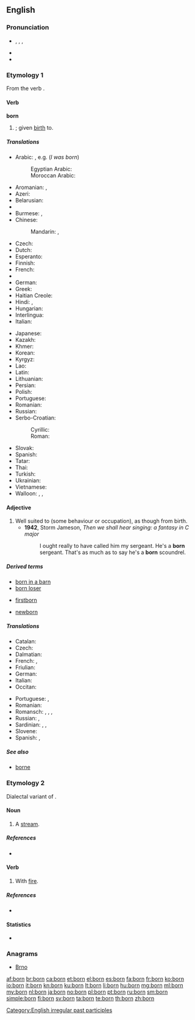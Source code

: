 {{also|Born|börn|børn}}
==English==
{{wikipedia}}

===Pronunciation===
* {{IPA|/ˈbɔː(r)n/}}, {{IPAchar|/bɔən/}}, {{IPAchar|/bɔəɹn/}}, {{X-SAMPA|/"bo:(r)n/}}
* {{audio|en-us-born.ogg|Audio (US)}}
* {{rhymes|ɔː(r)n}}

===Etymology 1===
From the verb {{term|bear|to bear}}.

====Verb====
'''born'''

# {{past participle of|bear|nodot=1}}; given [[birth]] to.

=====Translations=====
{{trans-top|''be born''}}
* Arabic: {{qualifier|passive forms of}} {{t+|ar|ولد|tr=wálada|sc=Arab}}, e.g. {{t-|ar|ولدت|tr=wulidtu|sc=Arab}} (''I was born'')
*: Egyptian Arabic: {{tø|arz|اتولد|tr=etwalad|sc=Arab}}
*: Moroccan Arabic: {{tø|ary|زاد|tr=zad}}
* Aromanian: {{t-|rup|nascu}}, {{t-|rup|amintu}}
* Azeri: {{t-|az|doğulmaq}}
* Belarusian: {{t-|be|нарадзіцца|tr=naradzícca|sc=Cyrl}}
* {{trreq|Bulgarian}}
* Burmese: {{t+|my|ဖွား|tr=hpwa:|sc=Mymr}}, {{t+|my|မွေး|tr=mwei:|sc=Mymr}}
* Chinese:
*: Mandarin: {{t|cmn|出生|tr=chūshēng|sc=Hani}}, {{t|cmn|出世|tr=chūshì|sc=Hani}}
* Czech: {{t-|cs|narodit se}}
* Dutch: {{t-|nl|geboren worden}}
* Esperanto: {{t-|eo|naskiĝi}}
* Finnish: {{t+|fi|syntyä}}
* French: {{t+|fr|naître}}
* {{trreq|Georgian}}
* German: {{t+|de|geboren werden}}
* Greek: {{t+|el|γεννιέμαι|tr=genniemai}}
* Haitian Creole: {{tø|ht|fèt}}
* Hindi: {{t-|hi|जन्म होना|tr=janma honā|sc=Deva}}, {{t-|hi|पैदा होना|tr=paidā honā|sc=Deva}}
* Hungarian: {{t+|hu|születik}}
* Interlingua: {{t-|ia|nascer}}
* Italian: {{t+|it|nascere}}
{{trans-mid}}
* Japanese: {{t-|ja|生まれる|tr=うまれる, umareru|sc=Jpan}}
* Kazakh: {{t|kk|туу|sc=Cyrl}}
* Khmer: {{t+|km|កើត|tr=kaət|sc=Khmr}}
* Korean: {{t+|ko|태어나다|tr=tae-eonada|sc=Kore}}
* Kyrgyz: {{t-|ky|чыгуу|tr=çıguu|sc=Cyrl}}
* Lao: {{t+|lo|ເກີດ|tr=kəət|sc=Laoo}}
* Latin: {{t+|la|nascor}}
* Lithuanian: {{t+|lt|gimti}}
* Persian: {{t-|fa|به دنیا آمدن|tr=be donyâ âmadan|sc=fa-Arab}}
* Polish: {{t+|pl|urodzić się}}
* Portuguese: {{t+|pt|nascer}}
* Romanian: {{t+|ro|naște}}
* Russian: {{qualifier|be born}} {{t+|ru|родиться|tr=rodít'sja|sc=Cyrl}}
* Serbo-Croatian:
*: Cyrillic: {{t-|sh|родити|alt=родити се}}
*: Roman: {{t-|sh|roditi|alt=roditi se}}
* Slovak: {{t-|sk|narodiť se}}
* Spanish: {{t+|es|nacer}}
* Tatar: {{t-|tt|яралырга|tr=yaralırğa|sc=Cyrl}}
* Thai: {{t+|th|เกิด|tr=gèrt|sc=Thai}}
* Turkish: {{t+|tr|doğmak}}
* Ukrainian: {{t-|uk|народитися|tr=narodýtysja|sc=Cyrl}}
* Vietnamese: {{t+|vi|sinh}}
* Walloon: {{t+|wa|skepyî}}, {{t+|wa|vini å monde}}, {{t+|wa|nexhe}}
{{trans-bottom}}

====Adjective====
{{en-adj|-}}

# Well suited to (some behaviour or occupation), as though from birth.
#* '''1942''', Storm Jameson, ''Then we shall hear singing: a fantasy in C major''
#*: I ought really to have called him my sergeant. He's a '''born''' sergeant. That's as much as to say he's a '''born''' scoundrel.

=====Derived terms=====
{{rel-top3|Terms derived from "born"}}
* [[born in a barn]]
* [[born loser]]
{{rel-mid3}}
* [[firstborn]]
{{rel-mid3}}
* [[newborn]]
{{rel-bottom}}

=====Translations=====
{{trans-top|given birth to}}
* Catalan: {{l|ca|nascut}}
* Czech: {{t-|cs|rozený}}
* Dalmatian: {{tø|dlm|nascoit}}
* French: {{t+|fr|né|m}}, {{t+|fr|née|f}}
* Friulian: {{tø|fur|našût}}
* German: {{t+|de|geboren}}
* Italian: {{t+|it|nato}}
* Occitan: {{t-|oc|nascut}}
{{trans-mid}}
* Portuguese: {{t+|pt|nascido}}, {{t+|pt|nato}}
* Romanian: {{t-|ro|născut}}
* Romansch: {{t-|rm|naschì}}, {{t-|rm|naschiu}}, {{t-|rm|naschieu}}, {{t-|rm|nat}}
* Russian: {{t-|ru|рождённый|tr=roždjónnyj}}, {{t+|ru|урождённый|tr=uroždjónnyj}} {{qualifier|rare}}
* Sardinian: {{t-|sc|naschidu}}, {{t-|sc|nasciu}}, {{t-|sc|nassiu}}
* Slovene: {{t+|sl|rojen}}
* Spanish: {{t+|es|nacido}}, {{t+|es|nato}}
{{trans-bottom}}

=====See also=====
* [[borne]]

===Etymology 2===
Dialectal variant of {{term|burn}}.

====Noun====
{{en-noun}}

# {{Geordie}} {{alternative spelling of|burn}} A [[stream]].

=====References=====
* {{R:New Geordie Dictionary 1987}}

====Verb====
{{en-verb|borns|bornin|bornt|bornt}}

# {{Geordie}} {{alternative spelling of|burn}} With [[fire]].

=====References=====
* {{R:Dobson & Irwin Newcastle 1970}}

====Statistics====
* {{rank|William|remain|covered|717|born|somewhat|figure|goes}}

===Anagrams===
* [[Brno#English|Brno]]

[[Category:English irregular past participles]]

[[af:born]]
[[br:born]]
[[ca:born]]
[[et:born]]
[[el:born]]
[[es:born]]
[[fa:born]]
[[fr:born]]
[[ko:born]]
[[io:born]]
[[it:born]]
[[kn:born]]
[[ku:born]]
[[lt:born]]
[[li:born]]
[[hu:born]]
[[mg:born]]
[[ml:born]]
[[my:born]]
[[nl:born]]
[[ja:born]]
[[no:born]]
[[pl:born]]
[[pt:born]]
[[ru:born]]
[[sm:born]]
[[simple:born]]
[[fi:born]]
[[sv:born]]
[[ta:born]]
[[te:born]]
[[th:born]]
[[zh:born]]